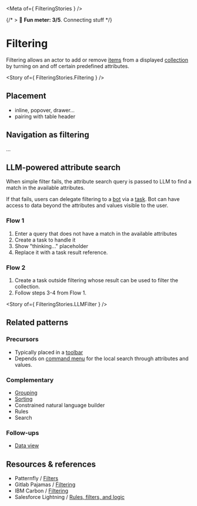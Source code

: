 
<Meta of={ FilteringStories } />

{/* > 🙂 **Fun meter: 3/5**. Connecting stuff */}

# Filtering

Filtering allows an actor to add or remove [items](../?path=/docs/concepts-item--docs) from a displayed [collection](../?path=/docs/concepts-collection--docs) by turning on and off certain predefined attributes.

<Story of={ FilteringStories.Filtering } />

## Placement

- inline, popover, drawer...
- pairing with table header

## Navigation as filtering

...

## LLM-powered attribute search

When simple filter fails, the attribute search query is passed to LLM to find a match in the available attributes.

If that fails, users can delegate filtering to a [bot](../?path=/docs/patterns-bot--docs) via a [task](../?path=/docs/concepts-task--docs). Bot can have access to data beyond the attributes and values visible to the user.

### Flow 1

1. Enter a query that does not have a match in the available attributes
2. Create a task to handle it
3. Show "thinking..." placeholder
4. Replace it with a task result reference.

### Flow 2

1. Create a task outside filtering whose result can be used to filter the collection.
2. Follow steps 3-4 from Flow 1.

<Story of={ FilteringStories.LLMFilter } />

## Related patterns

### Precursors

- Typically placed in a [toolbar](../?path=/docs/compositions-toolbar--docs)
- Depends on [command menu](../?path=/docs/compositions-command-menu--docs) for the local search through attributes and values.


### Complementary

- [Grouping](../?path=/docs/compositions-browsing-sensemaking-grouping--docs)
- [Sorting](../?path=/docs/compositions-browsing-sensemaking-sorting--docs)
- Constrained natural language builder
- Rules
- Search

### Follow-ups

- [Data view](../?path=/docs/compositions-data-view--docs)

## Resources & references

- Patternfly / [Filters](https://www.patternfly.org/patterns/filters/design-guidelines)
- Gitlab Pajamas / [Filtering](https://design.gitlab.com/patterns/filtering/)
- IBM Carbon / [Filtering](https://carbondesignsystem.com/patterns/filtering/)
- Salesforce Lightning / [Rules, filters, and logic](https://www.lightningdesignsystem.com/2e1ef8501/p/58ff5f-rules-filters-and-logic/)